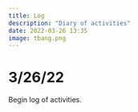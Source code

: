 ```yaml
---
title: Log
description: "Diary of activities"
date: 2022-03-26 13:35
image: tbang.png
---
```


# 3/26/22

Begin log of activities.
